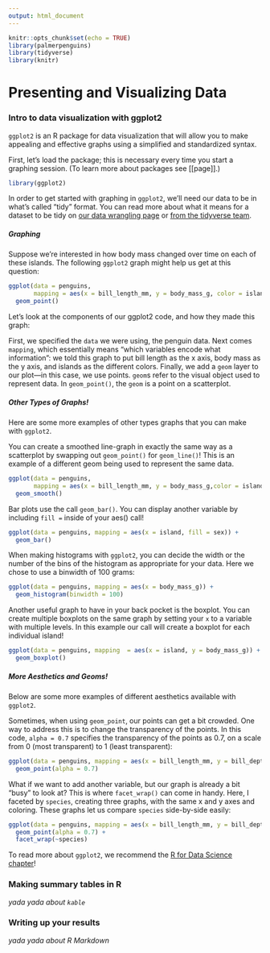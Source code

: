 ```yaml
---
output: html_document
---
```


```r
knitr::opts_chunk$set(echo = TRUE)
library(palmerpenguins)
library(tidyverse)
library(knitr)
```

# Presenting and Visualizing Data

### Intro to data visualization with ggplot2

`ggplot2` is an R package for data visualization that will allow you to make appealing and effective graphs using a simplified and standardized syntax.

First, let's load the package; this is necessary every time you start a graphing session. (To learn more about packages see [[page]].)

```r
library(ggplot2)
```

In order to get started with graphing in `ggplot2`, we'll need our data to be in what's called "tidy" format. You can read more about what it means for a dataset to be tidy on [our data wrangling page](link-goes-here) or [from the tidyverse team](https://cran.r-project.org/web/packages/tidyr/vignettes/tidy-data.html).

##### Graphing

Suppose we're interested in how body mass changed over time on each of these islands. The following `ggplot2` graph might help us get at this question:

```r
ggplot(data = penguins, 
       mapping = aes(x = bill_length_mm, y = body_mass_g, color = island)) +
  geom_point()
```

Let's look at the components of our ggplot2 code, and how they made this graph:

First, we specified the `data` we were using, the penguin data. Next comes `mapping`, which essentially means "which variables encode what information": we told this graph to put bill length as the x axis, body mass as the y axis, and islands as the different colors. Finally, we add a `geom` layer to our plot—in this case, we use points. `geom`s refer to the visual object used to represent data. In `geom_point()`, the `geom` is a point on a scatterplot.

##### Other Types of Graphs!

Here are some more examples of other types graphs that you can make with `ggplot2`.

You can create a smoothed line-graph in exactly the same way as a scatterplot by swapping out `geom_point()` for `geom_line()`! This is an example of a different geom being used to represent the same data.

```r
ggplot(data = penguins, 
       mapping = aes(x = bill_length_mm, y = body_mass_g,color = island)) +
  geom_smooth()
```

Bar plots use the call `geom_bar()`. You can display another variable by including `fill = ` inside of your aes() call!

```r
ggplot(data = penguins, mapping = aes(x = island, fill = sex)) +
  geom_bar()
```

When making histograms with `ggplot2`, you can decide the width or the number of the bins of the histogram as appropriate for your data. Here we chose to use a binwidth of 100 grams:

```r
ggplot(data = penguins, mapping = aes(x = body_mass_g)) +
  geom_histogram(binwidth = 100)
```

Another useful graph to have in your back pocket is the boxplot. You can create multiple boxplots on the same graph by setting your `x` to a variable with multiple levels. In this example our call will create a boxplot for each individual island!

```r
ggplot(data = penguins, mapping  = aes(x = island, y = body_mass_g)) +
  geom_boxplot()
```

##### More Aesthetics and Geoms!

Below are some more examples of different aesthetics available with `ggplot2`.

Sometimes, when using `geom_point`, our points can get a bit crowded. One way to address this is to change the transparency of the points. In this code, `alpha = 0.7` specifies the transparency of the points as 0.7, on a scale from 0 (most transparent) to 1 (least transparent):

```r
ggplot(data = penguins, mapping = aes(x = bill_length_mm, y = bill_depth_mm, color = sex)) +
  geom_point(alpha = 0.7)
```

What if we want to add another variable, but our graph is already a bit "busy" to look at? This is where `facet_wrap()` can come in handy. Here, I faceted by `species`, creating three graphs, with the same x and y axes and coloring. These graphs let us compare `species` side-by-side easily:

```r
ggplot(data = penguins, mapping = aes(x = bill_length_mm, y = bill_depth_mm, color = sex)) +
  geom_point(alpha = 0.7) +
  facet_wrap(~species)
```

To read more about `ggplot2`, we recommend the [R for Data Science chapter](https://r4ds.had.co.nz/data-visualisation.html)!

### Making summary tables in R

_yada yada about `kable`_

### Writing up your results

_yada yada about R Markdown_
